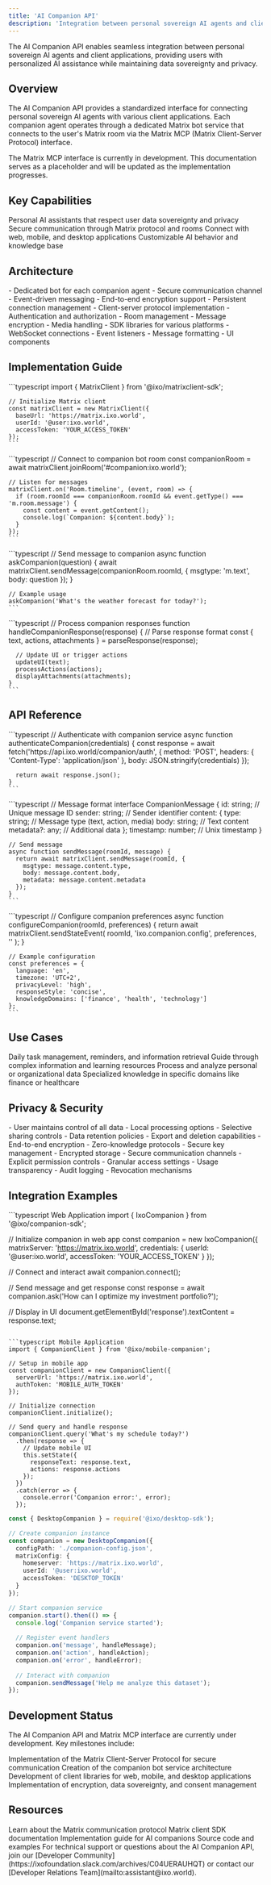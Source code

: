 ```yaml
---
title: 'AI Companion API'
description: 'Integration between personal sovereign AI agents and client applications'
---
```


<Tip>
  The AI Companion API enables seamless integration between personal sovereign AI agents and client applications, providing users with personalized AI assistance while maintaining data sovereignty and privacy.
</Tip>

## Overview

The AI Companion API provides a standardized interface for connecting personal sovereign AI agents with various client applications. Each companion agent operates through a dedicated Matrix bot service that connects to the user's Matrix room via the Matrix MCP (Matrix Client-Server Protocol) interface.

<Tip>
  The Matrix MCP interface is currently in development. This documentation serves as a placeholder and will be updated as the implementation progresses.
</Tip>

## Key Capabilities

<CardGroup>
  <Card title="Sovereign AI Agents" icon="robot">
    Personal AI assistants that respect user data sovereignty and privacy
  </Card>
  
  <Card title="Matrix Integration" icon="network-wired">
    Secure communication through Matrix protocol and rooms
  </Card>
  
  <Card title="Multi-Client Support" icon="devices">
    Connect with web, mobile, and desktop applications
  </Card>
  
  <Card title="Personalization" icon="user-gear">
    Customizable AI behavior and knowledge base
  </Card>
</CardGroup>

## Architecture

<AccordionGroup>
  <Accordion title="Matrix Bot Service" icon="server">
    - Dedicated bot for each companion agent
    - Secure communication channel
    - Event-driven messaging
    - End-to-end encryption support
    - Persistent connection management
  </Accordion>

  <Accordion title="Matrix MCP Interface" icon="plug">
    - Client-server protocol implementation
    - Authentication and authorization
    - Room management
    - Message encryption
    - Media handling
  </Accordion>

  <Accordion title="Client Integration" icon="code">
    - SDK libraries for various platforms
    - WebSocket connections
    - Event listeners
    - Message formatting
    - UI components
  </Accordion>
</AccordionGroup>

## Implementation Guide

<Steps>
  <Step title="Setup Matrix Connection">
    ```typescript
    import { MatrixClient } from '@ixo/matrixclient-sdk';
    
    // Initialize Matrix client
    const matrixClient = new MatrixClient({
      baseUrl: 'https://matrix.ixo.world',
      userId: '@user:ixo.world',
      accessToken: 'YOUR_ACCESS_TOKEN'
    });
    ```
  </Step>
  
  <Step title="Connect to Companion Bot">
    ```typescript
    // Connect to companion bot room
    const companionRoom = await matrixClient.joinRoom('#companion:ixo.world');
    
    // Listen for messages
    matrixClient.on('Room.timeline', (event, room) => {
      if (room.roomId === companionRoom.roomId && event.getType() === 'm.room.message') {
        const content = event.getContent();
        console.log(`Companion: ${content.body}`);
      }
    });
    ```
  </Step>
  
  <Step title="Send Commands">
    ```typescript
    // Send message to companion
    async function askCompanion(question) {
      await matrixClient.sendMessage(companionRoom.roomId, {
        msgtype: 'm.text',
        body: question
      });
    }
    
    // Example usage
    askCompanion('What's the weather forecast for today?');
    ```
  </Step>
  
  <Step title="Handle Responses">
    ```typescript
    // Process companion responses
    function handleCompanionResponse(response) {
      // Parse response format
      const { text, actions, attachments } = parseResponse(response);
      
      // Update UI or trigger actions
      updateUI(text);
      processActions(actions);
      displayAttachments(attachments);
    }
    ```
  </Step>
</Steps>

## API Reference

<AccordionGroup>
  <Accordion title="Authentication" icon="key">
    ```typescript
    // Authenticate with companion service
    async function authenticateCompanion(credentials) {
      const response = await fetch('https://api.ixo.world/companion/auth', {
        method: 'POST',
        headers: {
          'Content-Type': 'application/json'
        },
        body: JSON.stringify(credentials)
      });
      
      return await response.json();
    }
    ```
  </Accordion>

  <Accordion title="Message Exchange" icon="message">
    ```typescript
    // Message format
    interface CompanionMessage {
      id: string;           // Unique message ID
      sender: string;       // Sender identifier
      content: {
        type: string;       // Message type (text, action, media)
        body: string;       // Text content
        metadata?: any;     // Additional data
      };
      timestamp: number;    // Unix timestamp
    }
    
    // Send message
    async function sendMessage(roomId, message) {
      return await matrixClient.sendMessage(roomId, {
        msgtype: message.content.type,
        body: message.content.body,
        metadata: message.content.metadata
      });
    }
    ```
  </Accordion>

  <Accordion title="Companion Configuration" icon="sliders">
    ```typescript
    // Configure companion preferences
    async function configureCompanion(roomId, preferences) {
      return await matrixClient.sendStateEvent(
        roomId,
        'ixo.companion.config',
        preferences,
        ''
      );
    }
    
    // Example configuration
    const preferences = {
      language: 'en',
      timezone: 'UTC+2',
      privacyLevel: 'high',
      responseStyle: 'concise',
      knowledgeDomains: ['finance', 'health', 'technology']
    };
    ```
  </Accordion>
</AccordionGroup>

## Use Cases

<CardGroup>
  <Card title="Personal Assistant" icon="user-assistant">
    Daily task management, reminders, and information retrieval
  </Card>
  
  <Card title="Knowledge Navigator" icon="compass">
    Guide through complex information and learning resources
  </Card>
  
  <Card title="Data Analyst" icon="chart-simple">
    Process and analyze personal or organizational data
  </Card>
  
  <Card title="Domain Expert" icon="brain">
    Specialized knowledge in specific domains like finance or healthcare
  </Card>
</CardGroup>

## Privacy & Security

<AccordionGroup>
  <Accordion title="Data Sovereignty" icon="user-shield">
    - User maintains control of all data
    - Local processing options
    - Selective sharing controls
    - Data retention policies
    - Export and deletion capabilities
  </Accordion>

  <Accordion title="Encryption" icon="lock">
    - End-to-end encryption
    - Zero-knowledge protocols
    - Secure key management
    - Encrypted storage
    - Secure communication channels
  </Accordion>

  <Accordion title="Consent Management" icon="clipboard-check">
    - Explicit permission controls
    - Granular access settings
    - Usage transparency
    - Audit logging
    - Revocation mechanisms
  </Accordion>
</AccordionGroup>

## Integration Examples

<CodeGroup>
  ```typescript Web Application
  import { IxoCompanion } from '@ixo/companion-sdk';
  
  // Initialize companion in web app
  const companion = new IxoCompanion({
    matrixServer: 'https://matrix.ixo.world',
    credentials: {
      userId: '@user:ixo.world',
      accessToken: 'YOUR_ACCESS_TOKEN'
    }
  });
  
  // Connect and interact
  await companion.connect();
  
  // Send message and get response
  const response = await companion.ask('How can I optimize my investment portfolio?');
  
  // Display in UI
  document.getElementById('response').textContent = response.text;
  ```

  ```typescript Mobile Application
  import { CompanionClient } from '@ixo/mobile-companion';
  
  // Setup in mobile app
  const companionClient = new CompanionClient({
    serverUrl: 'https://matrix.ixo.world',
    authToken: 'MOBILE_AUTH_TOKEN'
  });
  
  // Initialize connection
  companionClient.initialize();
  
  // Send query and handle response
  companionClient.query('What's my schedule today?')
    .then(response => {
      // Update mobile UI
      this.setState({ 
        responseText: response.text,
        actions: response.actions 
      });
    })
    .catch(error => {
      console.error('Companion error:', error);
    });
  ```

  ```typescript Desktop Application
  const { DesktopCompanion } = require('@ixo/desktop-sdk');
  
  // Create companion instance
  const companion = new DesktopCompanion({
    configPath: './companion-config.json',
    matrixConfig: {
      homeserver: 'https://matrix.ixo.world',
      userId: '@user:ixo.world',
      accessToken: 'DESKTOP_TOKEN'
    }
  });
  
  // Start companion service
  companion.start().then(() => {
    console.log('Companion service started');
    
    // Register event handlers
    companion.on('message', handleMessage);
    companion.on('action', handleAction);
    companion.on('error', handleError);
    
    // Interact with companion
    companion.sendMessage('Help me analyze this dataset');
  });
  ```
</CodeGroup>

## Development Status

The AI Companion API and Matrix MCP interface are currently under development. Key milestones include:

<Steps>
  <Step title="Matrix Protocol Integration">
    Implementation of the Matrix Client-Server Protocol for secure communication
  </Step>
  
  <Step title="Bot Service Development">
    Creation of the companion bot service architecture
  </Step>
  
  <Step title="Client SDKs">
    Development of client libraries for web, mobile, and desktop applications
  </Step>
  
  <Step title="Security & Privacy Framework">
    Implementation of encryption, data sovereignty, and consent management
  </Step>
</Steps>

## Resources

<CardGroup>
  <Card title="Matrix Protocol" icon="link" href="https://matrix.org/docs/spec/">
    Learn about the Matrix communication protocol
  </Card>
  
  <Card title="IXO Matrix SDK" icon="code" href="/spatial-web-stack/sdks/ixo-matrix-sdk">
    Matrix client SDK documentation
  </Card>
  
  <Card title="AI Companion Guide" icon="book" href="/guides/dev/ai-companion">
    Implementation guide for AI companions
  </Card>
  
  <Card title="GitHub Repository" icon="github" href="https://github.com/ixofoundation/ixo-matrix">
    Source code and examples
  </Card>
</CardGroup>

<Tip>
  For technical support or questions about the AI Companion API, join our [Developer Community](https://ixofoundation.slack.com/archives/C04UERAUHQT) or contact our [Developer Relations Team](mailto:assistant@ixo.world).
</Tip>
